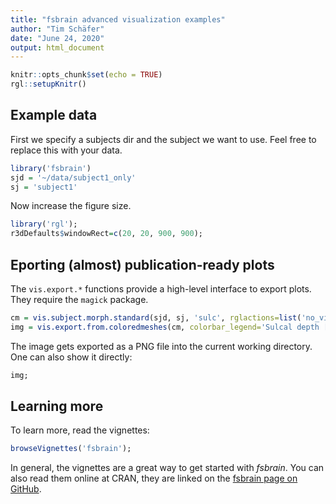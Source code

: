 ```yaml
---
title: "fsbrain advanced visualization examples"
author: "Tim Schäfer"
date: "June 24, 2020"
output: html_document
---
```


```r
knitr::opts_chunk$set(echo = TRUE)
rgl::setupKnitr()
```


## Example data

First we specify a subjects dir and the subject we want to use. Feel free to replace this with your data.

```r
library('fsbrain')
sjd = '~/data/subject1_only'
sj = 'subject1'
```

Now increase the figure size.

```r
library('rgl');
r3dDefaults$windowRect=c(20, 20, 900, 900);
```


## Eporting (almost) publication-ready plots

The `vis.export.*` functions provide a high-level interface to export plots. They require the `magick` package.

```r
cm = vis.subject.morph.standard(sjd, sj, 'sulc', rglactions=list('no_vis'=T));
img = vis.export.from.coloredmeshes(cm, colorbar_legend='Sulcal depth [mm]');
```

The image gets exported as a PNG file into the current working directory. One can also show it directly:

```r
img;
```



## Learning more

To learn more, read the vignettes:

```r
browseVignettes('fsbrain');
```

In general, the vignettes are a great way to get started with *fsbrain*. You can also read them online at CRAN, they are linked on the [fsbrain page on GitHub](https://github.com/dfsp-spirit/fsbrain).

